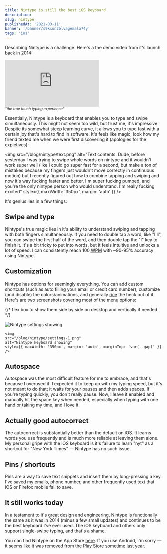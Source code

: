 ```yaml
---
title: Nintype is still the best iOS keyboard
description:
slug: nintype
publishedAt: '2021-03-11'
banner: '/banner/s9kxun2blvagemala74y'
tags: 'ios'
---
```


Describing Nintype is a challenge. Here's a the demo video from it's launch back in 2014:

<div style={{ margin: 'auto', maxWidth: '500px', height: '300px' }}>
  <iframe
    style={{
      width: '100%',
      height: '100%',
    }}
    src="https://www.youtube.com/embed/M6DS9Gyf2LM"
    title="YouTube video player"
    frameBorder="0"
    allow="clipboard-write; encrypted-media; picture-in-picture; web-share"
    allowFullScreen
  ></iframe>
</div>
<small style={{ display: 'block', textAlign: 'center' }}>
  <i>"the true touch typing experience"</i>
</small>

Essentially, Nintype is a keyboard that enables you to type and swipe simultaneously.
This might not seem too wild, but trust me, it's impressive.
Despite its somewhat steep learning curve, it allows you to type fast with a certain joy that's hard to find in software.
It's feels like magic; look how my friend texted me when we were first discovering it (apologies for the expletives):

<img
  src="/blog/nintype/text.png"
  alt="Text contents: Dude, before yesterday I was trying to swipe whole words on nintype and it wouldn't work super well (like I could go super fast for a second, but make a ton of mistakes because my fingers just wouldn't move correctly in continuous motion) but I recently figured out how to combine tapping and swiping and now it's way fucking faster and better. I'm super fucking pumped, and you're the only nintype person who would understand.
I'm really fucking excited"
  style={{ maxWidth: '350px', margin: 'auto' }}
/>

It's genius lies in a few things:

## Swipe and type

Nintype's true magic lies in it's ability to understand swiping and tapping with both fingers simultaneously.
If you need to double tap a word, like "I'll", you can swipe the first half of the word, and then double tap the "l" key to finish it.
It's a bit tricky to put into words, but it feels intuitive and unlocks a lot of speed. I can consistently reach 100 <abbr title="words per minute">WPM</abbr> with ~90-95% accuracy using Nintype.

## Customization

Nintype has options for seemingly everything.
You can add custom shortcuts (such as auto filling your email or credit card number), customize (and disable) the colors/animations, and generally [rice](https://www.reddit.com/r/unixporn/wiki/themeing/dictionary#wiki_rice) the heck out of it.
Here's are two screenshots covering most of the menu options:

{/* flex box to show them side by side on desktop and vertically if needed */}

<div style={{ 
    display: 'flex',
    flexWrap: 'wrap',
    justifyContent: 'space-evenly',
    gap: 'var(--gap)',
    marginTop: 'var(--gap)',
    marginBottom: 'var(--gap)',
}}>
    <img
    src="/blog/nintype/settings.png"
    alt="Nintype settings showing"
    style={{ maxWidth: '350px', margin: 'auto' }}
    />

    <img
    src="/blog/nintype/settings-1.png"
    alt="Nintype keyboard showing"
    style={{ maxWidth: '350px', margin: 'auto', marginTop: 'var(--gap)' }}
    />

</div>

## Autospace

Autospace was the most difficult feature for me to embrace, and that's because I overused it.
I expected it to keep up with my typing speed, but it's not meant to do that; it waits for your pauses and then adds spaces. If you're typing quickly, you don't really pause.
Now, I leave it enabled and manually hit the space key when needed, especially when typing with one hand or taking my time, and I love it.

## Actually good autocorrect

The autocorrect is substantially better than the default on iOS. It learns words you use frequently and is much more reliable at leaving them alone.
My personal gripe with the iOS keyboard is it's failure to learn "nyt" as a shortcut for "New York Times" &mdash; Nintype has no such issue.

## Pins / shortcuts

Pins are a way to save text snippets and insert them by long-pressing a key.
I've saved my emails, phone number, and other frequently used text that iOS or Firefox mobile fail to save.

## It still works today

In a testament to it's great design and engineering, Nintype is functionally the same as it was in 2014 (minus a few small updates) and continues to be the best keyboard I've ever used.
The iOS keyboard and others only support single-swipe typing, and that's a shame.

You can find Nintype on the App Store [here](https://apps.apple.com/us/app/nintype/id796959534).
If you use Android, I'm sorry &mdash; it seems like it was removed from the Play Store [sometime last year](https://www.reddit.com/r/nintype/comments/s4sx1b/looks_like_keyboard_69_nintype_has_been_removed/).

